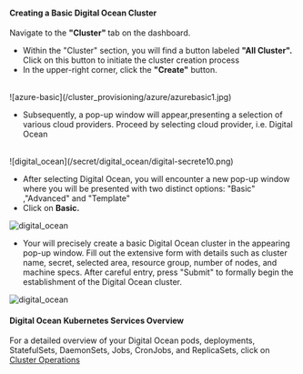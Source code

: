 #### Creating a Basic Digital Ocean Cluster

 Navigate to the <b>"Cluster" </b>tab on the dashboard.
- Within the "Cluster" section, you will find a button labeled <b>"All Cluster".</b> Click on this button to initiate the cluster creation process
- In the upper-right corner, click the <b>"Create"</b> button.
<br/>
![azure-basic](/cluster_provisioning/azure/azurebasic1.jpg)
<br /> 

- Subsequently, a pop-up window will appear,presenting a selection of various cloud providers. Proceed by selecting cloud provider, i.e. Digital Ocean
 <br />
  ![digital_ocean](/secret/digital_ocean/digital-secrete10.png)
  <br />

- After selecting Digital Ocean, you will encounter a new pop-up window where you will be presented with two distinct options: "Basic" ,"Advanced" and "Template"
- Click on <b>Basic.</b>

![digital_ocean](/cluster_provisioning/digitalocean/basic/digital_ocean_basic.jpg)

- Your will precisely create a basic Digital Ocean cluster in the appearing pop-up window. Fill out the extensive form with details such as cluster name, secret, selected area, resource group, number of nodes, and machine specs. After careful entry, press "Submit" to formally begin the establishment of the Digital Ocean cluster.

![digital_ocean](/cluster_provisioning/digitalocean/basic/basic.png)



#### Digital Ocean Kubernetes Services Overview

For a detailed overview of your Digital Ocean pods, deployments, StatefulSets, DaemonSets, Jobs, CronJobs, and ReplicaSets, click on [Cluster Operations](/cluster_operations/introduction)
